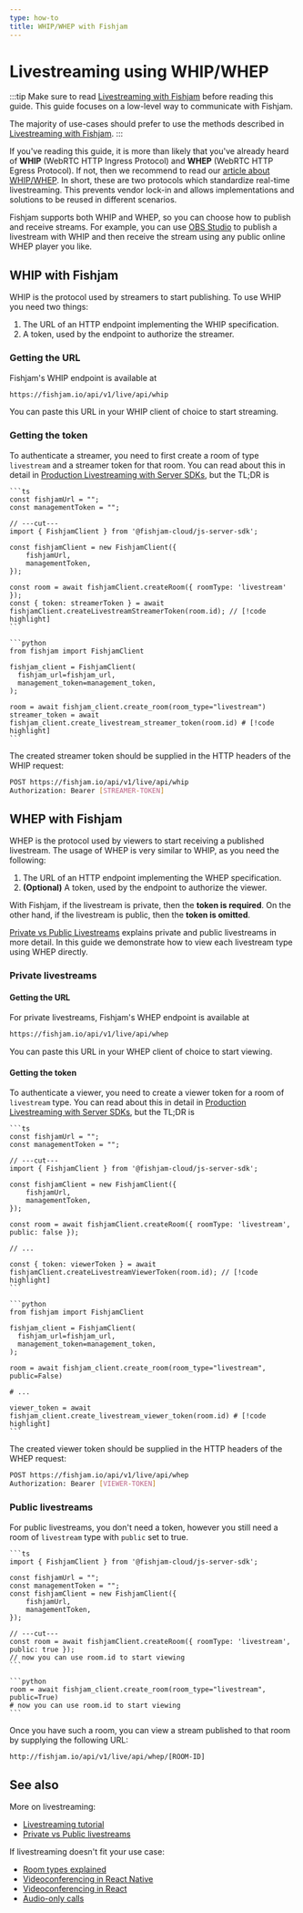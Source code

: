 ```yaml
---
type: how-to
title: WHIP/WHEP with Fishjam
---
```



# Livestreaming using WHIP/WHEP

:::tip
Make sure to read [Livestreaming with Fishjam](/tutorials/livestreaming) before reading this guide.
This guide focuses on a low-level way to communicate with Fishjam.

The majority of use-cases should prefer to use the methods described in [Livestreaming with Fishjam](/tutorials/livestreaming).
:::

If you've reading this guide, it is more than likely that you've already heard of **WHIP** (WebRTC HTTP Ingress Protocol) and **WHEP** (WebRTC HTTP Egress Protocol).
If not, then we recommend to read our [article about WHIP/WHEP](https://blog.swmansion.com/building-interactive-streaming-apps-webrtc-whip-whep-explained-d38f4825ec90).
In short, these are two protocols which standardize real-time livestreaming.
This prevents vendor lock-in and allows implementations and solutions to be reused in different scenarios.

Fishjam supports both WHIP and WHEP, so you can choose how to publish and receive streams.
For example, you can use [OBS Studio](https://obsproject.com/) to publish a livestream with WHIP and then receive the stream using any public online WHEP player you like.

## WHIP with Fishjam

WHIP is the protocol used by streamers to start publishing.
To use WHIP you need two things:

1. The URL of an HTTP endpoint implementing the WHIP specification.
2. A token, used by the endpoint to authorize the streamer.

### Getting the URL

Fishjam's WHIP endpoint is available at

```sh
https://fishjam.io/api/v1/live/api/whip
```

You can paste this URL in your WHIP client of choice to start streaming.

### Getting the token

To authenticate a streamer, you need to first create a room of type `livestream` and a streamer token for that room.
You can read about this in detail in [Production Livestreaming with Server SDKs](/tutorials/livestreaming#production-livestreaming-with-server-sdks), but the TL;DR is

<Tabs groupId="language">
  <TabItem value="ts" label="Typescript">
  
    ```ts
    const fishjamUrl = "";
    const managementToken = "";

    // ---cut---
    import { FishjamClient } from '@fishjam-cloud/js-server-sdk';

    const fishjamClient = new FishjamClient({
        fishjamUrl,
        managementToken,
    });

    const room = await fishjamClient.createRoom({ roomType: 'livestream' });
    const { token: streamerToken } = await fishjamClient.createLivestreamStreamerToken(room.id); // [!code highlight]
    ```

  </TabItem>

  <TabItem value="python" label="Python">

    ```python
    from fishjam import FishjamClient

    fishjam_client = FishjamClient(
      fishjam_url=fishjam_url,
      management_token=management_token,
    );

    room = await fishjam_client.create_room(room_type="livestream")
    streamer_token = await fishjam_client.create_livestream_streamer_token(room.id) # [!code highlight]
    ```

  </TabItem>
</Tabs>

The created streamer token should be supplied in the HTTP headers of the WHIP request:

```sh
POST https://fishjam.io/api/v1/live/api/whip
Authorization: Bearer [STREAMER-TOKEN]
```

## WHEP with Fishjam

WHEP is the protocol used by viewers to start receiving a published livestream.
The usage of WHEP is very similar to WHIP, as you need the following:

1. The URL of an HTTP endpoint implementing the WHEP specification.
2. **(Optional)** A token, used by the endpoint to authorize the viewer.

With Fishjam, if the livestream is private, then the **token is required**.
On the other hand, if the livestream is public, then the **token is omitted**.

[Private vs Public Livestreams](/explanation/public-livestreams) explains private and public livestreams in more detail.
In this guide we demonstrate how to view each livestream type using WHEP directly.

### Private livestreams

#### Getting the URL

For private livestreams, Fishjam's WHEP endpoint is available at

```sh
https://fishjam.io/api/v1/live/api/whep
```

You can paste this URL in your WHEP client of choice to start viewing.

#### Getting the token

To authenticate a viewer, you need to create a viewer token for a room of `livestream` type.
You can read about this in detail in [Production Livestreaming with Server SDKs](/tutorials/livestreaming#production-livestreaming-with-server-sdks), but the TL;DR is

<Tabs groupId="language">
  <TabItem value="ts" label="Typescript">
  
    ```ts
    const fishjamUrl = "";
    const managementToken = "";

    // ---cut---
    import { FishjamClient } from '@fishjam-cloud/js-server-sdk';

    const fishjamClient = new FishjamClient({
        fishjamUrl,
        managementToken,
    });

    const room = await fishjamClient.createRoom({ roomType: 'livestream', public: false });

    // ...

    const { token: viewerToken } = await fishjamClient.createLivestreamViewerToken(room.id); // [!code highlight]
    ```

  </TabItem>

  <TabItem value="python" label="Python">

    ```python
    from fishjam import FishjamClient

    fishjam_client = FishjamClient(
      fishjam_url=fishjam_url,
      management_token=management_token,
    );

    room = await fishjam_client.create_room(room_type="livestream", public=False)

    # ...

    viewer_token = await fishjam_client.create_livestream_viewer_token(room.id) # [!code highlight]
    ```

  </TabItem>
</Tabs>

The created viewer token should be supplied in the HTTP headers of the WHEP request:

```sh
POST https://fishjam.io/api/v1/live/api/whep
Authorization: Bearer [VIEWER-TOKEN]
```

### Public livestreams

For public livestreams, you don't need a token, however you still need a room of `livestream` type with `public` set to true.

<Tabs groupId="language">
  <TabItem value="ts" label="Typescript">
  
    ```ts
    import { FishjamClient } from '@fishjam-cloud/js-server-sdk';

    const fishjamUrl = "";
    const managementToken = "";
    const fishjamClient = new FishjamClient({
        fishjamUrl,
        managementToken,
    });

    // ---cut---
    const room = await fishjamClient.createRoom({ roomType: 'livestream', public: true });
    // now you can use room.id to start viewing
    ```

  </TabItem>

  <TabItem value="python" label="Python">

    ```python
    room = await fishjam_client.create_room(room_type="livestream", public=True)
    # now you can use room.id to start viewing
    ```

  </TabItem>
</Tabs>

Once you have such a room, you can view a stream published to that room by supplying the following URL:

```sh
http://fishjam.io/api/v1/live/api/whep/[ROOM-ID]
```

## See also

More on livestreaming:

- [Livestreaming tutorial](/tutorials/livestreaming)
- [Private vs Public livestreams](/explanation/public-livestreams)

If livestreaming doesn't fit your use case:

- [Room types explained](/explanation/room-types)
- [Videoconferencing in React Native](/tutorials/react-native-quick-start)
- [Videoconferencing in React](/tutorials/react-quick-start)
- [Audio-only calls](/how-to/features/audio-only-calls)
